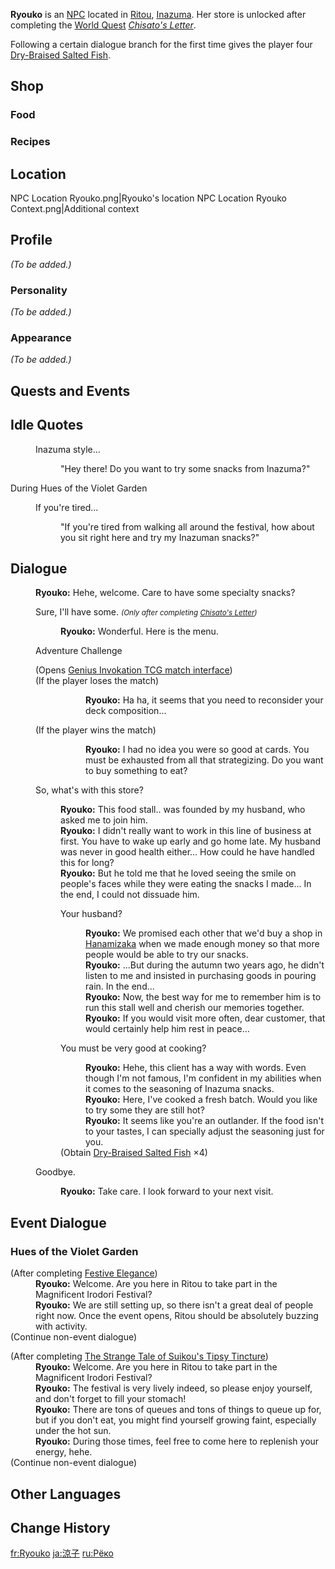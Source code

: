 {{About|the regular NPC|the quest-exclusive NPC|Ryouko (Rumors Abound)}}
{{Meta
<!-- REMOVE THIS TEMPLATE AFTER ADDING MISSING INFO -->
|missing_NPC_profile  = yes
}}
{{Character Infobox
|type             = NPC
|image            = NPC Ryouko.png
|region           = Inazuma
|title            = Street Food Vendor
|voiceEN          = 
|dialoguereward   = {{card|Dry-Braised Salted Fish|4}}
}}
'''Ryouko''' is an [[NPC]] located in [[Ritou]], [[Inazuma]]. Her store is unlocked after completing the [[World Quest]] ''[[Chisato's Letter]]''.

Following a certain dialogue branch for the first time gives the player four [[Dry-Braised Salted Fish]].

==Shop==
===Food===
{{Shop/Header|note=Refreshes|total=1|vendor=Ryouko}}
{{Shop|Delicious Dry-Braised Salted Fish|350|10|note=Daily|total=1}}
{{Shop|Egg Roll|700|10|note=Daily|total=1}}
{{Shop/Footer|note=&#32;|total=10,500}}

===Recipes===
{{Shop/Header|note=Required<br />[[Adventure Rank]]|total=1|vendor=Ryouko}}
{{Shop|Recipe|1,250|1|note=?|specific=Recipe: Dry-Braised Salted Fish|total=1}}
{{Shop|Recipe|2,500|1|note=?|specific=Recipe: Katsu Sandwich|total=1}}
{{Shop/Footer|note=&#32;|total=3,750}}

==Location==
<gallery>
NPC Location Ryouko.png|Ryouko's location
NPC Location Ryouko Context.png|Additional context </gallery>

==Profile==
<!--detailed story/lore information goes here-->
''(To be added.)''

===Personality===
''(To be added.)''

===Appearance===
''(To be added.)''

==Quests and Events==
{{Quests and Events}}

==Idle Quotes==
{{Dialogue start}}
: {{DIcon|Idle}} Inazuma style...
:: {{A|VO Ryouko 01.ogg}} "Hey there! Do you want to try some snacks from Inazuma?"
{{Dialogue end}}

;During Hues of the Violet Garden
{{Dialogue start}}
: {{DIcon|Idle}} If you're tired...
:: {{A|VO Ryouko Irodori 01.ogg}} "If you're tired from walking all around the festival, how about you sit right here and try my Inazuman snacks?"
{{Dialogue end}}

==Dialogue==
{{Dialogue start}}
:'''Ryouko:''' Hehe, welcome. Care to have some specialty snacks?
:{{DIcon|Shop}} Sure, I'll have some. <small>''(Only after completing [[Chisato's Letter]])''</small>
::'''Ryouko:''' Wonderful. Here is the menu.
:{{DIcon|TCG}} Adventure Challenge
:;(Opens [[Genius Invokation TCG/Stage/Ryouko/Supper Gossip|Genius Invokation TCG match interface]])
:;(If the player loses the match)
:::'''Ryouko:''' Ha ha, it seems that you need to reconsider your deck composition...
:;(If the player wins the match)
:::'''Ryouko:''' I had no idea you were so good at cards. You must be exhausted from all that strategizing. Do you want to buy something to eat?
:{{DIcon}} So, what's with this store?
::'''Ryouko:''' This food stall.. was founded by my husband, who asked me to join him.
::'''Ryouko:''' I didn't really want to work in this line of business at first. You have to wake up early and go home late. My husband was never in good health either... How could he have handled this for long?
::'''Ryouko:''' But he told me that he loved seeing the smile on people's faces while they were eating the snacks I made... In the end, I could not dissuade him.
::{{DIcon}} Your husband?
:::'''Ryouko:''' We promised each other that we'd buy a shop in [[Hanamizaka]] when we made enough money so that more people would be able to try our snacks.
:::'''Ryouko:''' ...But during the autumn two years ago, he didn't listen to me and insisted in purchasing goods in pouring rain. In the end...
:::'''Ryouko:''' Now, the best way for me to remember him is to run this stall well and cherish our memories together.
:::'''Ryouko:''' If you would visit more often, dear customer, that would certainly help him rest in peace...
::{{DIcon|Reward}} You must be very good at cooking?
:::'''Ryouko:''' Hehe, this client has a way with words. Even though I'm not famous, I'm confident in my abilities when it comes to the seasoning of Inazuma snacks.
:::'''Ryouko:''' Here, I've cooked a fresh batch. Would you like to try some they are still hot?<!--sic-->
:::'''Ryouko:''' It seems like you're an outlander. If the food isn't to your tastes, I can specially adjust the seasoning just for you.
::;(Obtain [[Dry-Braised Salted Fish]] ×4)
:{{DIcon}} Goodbye.
::'''Ryouko:''' Take care. I look forward to your next visit.
{{Dialogue end}}

==Event Dialogue==
===Hues of the Violet Garden===
{{Dialogue start}}
;(After completing [[Festive Elegance]])
:'''Ryouko:''' Welcome. Are you here in Ritou to take part in the Magnificent Irodori Festival?
:'''Ryouko:''' We are still setting up, so there isn't a great deal of people right now. Once the event opens, Ritou should be absolutely buzzing with activity.
;(Continue non-event dialogue)

;(After completing [[The Strange Tale of Suikou's Tipsy Tincture (Quest)|The Strange Tale of Suikou's Tipsy Tincture]])
:'''Ryouko:''' Welcome. Are you here in Ritou to take part in the Magnificent Irodori Festival?
:'''Ryouko:''' The festival is very lively indeed, so please enjoy yourself, and don't forget to fill your stomach!
:'''Ryouko:''' There are tons of queues and tons of things to queue up for, but if you don't eat, you might find yourself growing faint, especially under the hot sun.
:'''Ryouko:''' During those times, feel free to come here to replenish your energy, hehe.
;(Continue non-event dialogue)
{{Dialogue end}}

==Other Languages==
{{Other Languages|default_hidden=1
|en      = Ryouko
|zhs     = 凉子
|zhs_rm  = Liángzǐ
|zht     = 涼子
|zht_rm  = Liángzǐ
|ja      = 涼子
|ja_rm   = Ryouko
|ko      = 료코
|ko_rm   = Ryoko
|es      = Ryouko
|fr      = Ryouko
|ru      = Рёко
|th      = Ryouko
|vi      = Ryouko
|de      = Ryouko
|id      = Ryouko
|pt      = Ryouko
|tr      = Ryouko
|it      = Ryouko
}}

==Change History==
{{Change History|2.0}}
<!--
==References==
{{Reflist}}
-->

[[fr:Ryouko]]
[[ja:涼子]]
[[ru:Рёко]]
